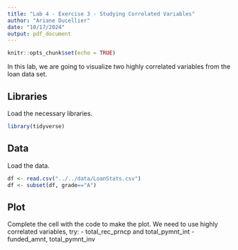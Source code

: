 ```yaml
---
title: "Lab 4 - Exercise 3 - Studying Correlated Variables"
author: "Ariane Ducellier"
date: "10/17/2024"
output: pdf_document
---
```


```r
knitr::opts_chunk$set(echo = TRUE)
```

In this lab, we are going to visualize two highly correlated variables from the loan data set.

## Libraries

Load the necessary libraries.

```r
library(tidyverse)
```

## Data

Load the data.

```r
df <- read.csv("../../data/LoanStats.csv")
df <- subset(df, grade=="A")
```

## Plot

Complete the cell with the code to make the plot. We need to use highly correlated variables, try:
- total_rec_prncp and total_pymnt_int
- funded_amnt, total_pymnt_inv

```r
```

